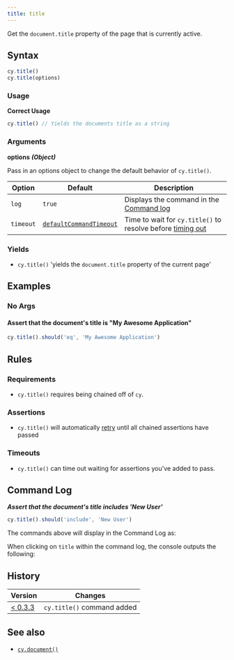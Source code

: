 ```yaml
---
title: title
---
```


Get the `document.title` property of the page that is currently active.

## Syntax

```javascript
cy.title()
cy.title(options)
```

### Usage

**<Icon name="check-circle" color="green" /> Correct Usage**

```javascript
cy.title() // Yields the documents title as a string
```

### Arguments

**<Icon name="angle-right" /> options** **_(Object)_**

Pass in an options object to change the default behavior of `cy.title()`.

| Option    | Default                                                              | Description                                                                              |
| --------- | -------------------------------------------------------------------- | ---------------------------------------------------------------------------------------- |
| `log`     | `true`                                                               | Displays the command in the [Command log](/guides/core-concepts/cypress-app#Command-Log) |
| `timeout` | [`defaultCommandTimeout`](/guides/references/configuration#Timeouts) | Time to wait for `cy.title()` to resolve before [timing out](#Timeouts)                  |

### Yields [<Icon name="question-circle"/>](/guides/core-concepts/introduction-to-cypress#Subject-Management)

- `cy.title()` 'yields the `document.title` property of the current page'

## Examples

### No Args

#### Assert that the document's title is "My Awesome Application"

```javascript
cy.title().should('eq', 'My Awesome Application')
```

## Rules

### Requirements [<Icon name="question-circle"/>](/guides/core-concepts/introduction-to-cypress#Chains-of-Commands)

- `cy.title()` requires being chained off of `cy`.

### Assertions [<Icon name="question-circle"/>](/guides/core-concepts/introduction-to-cypress#Assertions)

- `cy.title()` will automatically [retry](/guides/core-concepts/retry-ability)
  until all chained assertions have passed

### Timeouts [<Icon name="question-circle"/>](/guides/core-concepts/introduction-to-cypress#Timeouts)

- `cy.title()` can time out waiting for assertions you've added to pass.

## Command Log

**_Assert that the document's title includes 'New User'_**

```javascript
cy.title().should('include', 'New User')
```

The commands above will display in the Command Log as:

<DocsImage
  src="/img/api/title/test-title-of-website-or-webapp.png"
  alt="Command Log title"
/>

When clicking on `title` within the command log, the console outputs the
following:

<DocsImage
  src="/img/api/title/see-the-string-yielded-in-the-console.png"
  alt="Console Log title"
/>

## History

| Version                                       | Changes                    |
| --------------------------------------------- | -------------------------- |
| [< 0.3.3](/guides/references/changelog#0-3-3) | `cy.title()` command added |

## See also

- [`cy.document()`](/api/commands/document)
